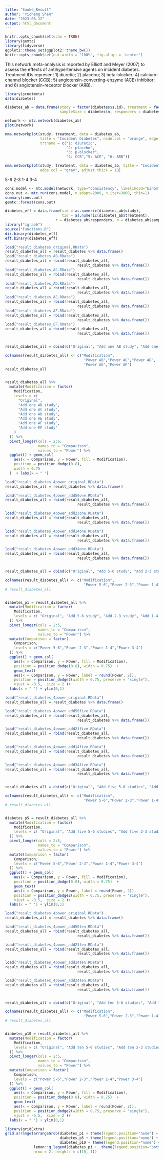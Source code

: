 ```yaml
---
title: "Smoke_Result"
author: "Yicheng Shen"
date: "2023-06-12"
output: html_document
---
```


```r
knitr::opts_chunk$set(echo = TRUE)
library(gemtc)
library(tidyverse)
ggplot2::theme_set(ggplot2::theme_bw())
knitr::opts_chunk$set(out.width = "100%", fig.align = 'center')
```


This network meta-analysis is reported by Elliott and Meyer (2007) to assess the effects of antihypertensive agents on incident diabetes. Treatment IDs represent 1) diuretic; 2) placebo; 3) beta-blocker; 4) calcium-channel blocker (CCB); 5) angiotensin-converting-enzyme (ACE) inhibitor;
and 6) angiotensin-receptor blocker (ARB).

```r
library(pcnetmeta)
data(diabetes)

diabetes_ab = data.frame(study = factor(diabetes$s.id), treatment = factor(diabetes$t.id), 
                         sampleSize = diabetes$n, responders = diabetes$r)

network <- mtc.network(diabetes_ab)
plot(network)

nma.networkplot(study, treatment, data = diabetes_ab, 
                title = "Incident Diabetes", node.col = "orange", edge.col = "gray", adjust.thick = 10,
                trtname = c("1: diuretic", 
                            "2: placebo", 
                            "3: β-blocker", 
                            "4: CCB","5: ACE", "6: ARB"))

nma.networkplot(study, treatment, data = diabetes_ab, title = "Incident Diabetes", node.col = "orange",  
                edge.col = "gray", adjust.thick = 10)

```

5-6
2-3
1-4
3-4


```r
cons.model <- mtc.model(network, type="consistency", likelihood="binom", link="logit", linearModel="random")
cons.out <- mtc.run(cons.model, n.adapt=2000, n.iter=3000, thin=1)
summary(cons.out)
gemtc::forest(cons.out)
```



```r
diabetes_eff = data.frame(sid = as.numeric(diabetes_ab$study), 
                          tid = as.numeric(diabetes_ab$treatment), 
                       r = diabetes_ab$responders, n = diabetes_ab$sampleSize)
library("igraph")
source("functions.R")
dir.binary(diabetes_eff)
eff.binary(diabetes_eff)
```





```r
load("result_diabetes_original.RData")
result_diabetes_all = result_diabetes %>% data.frame()
load("result_diabetes_AB.RData")
result_diabetes_all = rbind(result_diabetes_all, 
                                 result_diabetes %>% data.frame())
load("result_diabetes_AC.RData")
result_diabetes_all = rbind(result_diabetes_all, 
                                 result_diabetes %>% data.frame())
load("result_diabetes_AD.RData")
result_diabetes_all = rbind(result_diabetes_all, 
                                 result_diabetes %>% data.frame())
load("result_diabetes_AE.RData")
result_diabetes_all = rbind(result_diabetes_all, 
                                 result_diabetes %>% data.frame())
load("result_diabetes_AF.RData")
result_diabetes_all = rbind(result_diabetes_all, 
                                 result_diabetes %>% data.frame())
load("result_diabetes_EF.RData")
result_diabetes_all = rbind(result_diabetes_all, 
                                 result_diabetes %>% data.frame())


result_diabetes_all = cbind(c("Original", "Add one AB study", "Add one AC study", "Add one AD study", "Add one AE study","Add one AF study","Add one EF study"), result_diabetes_all)

colnames(result_diabetes_all) <- c("Modification",
                                    "Power AB","Power AC","Power AD",
                                    "Power AE","Power AF")
result_diabetes_all


result_diabetes_all %>%
  mutate(Modification = factor(
    Modification,
    levels = c(
      "Original",
      "Add one AB study",
      "Add one AC study",
      "Add one AD study",
      "Add one AE study",
      "Add one AF study",
      "Add one EF study"
    )
  )) %>%
  pivot_longer(cols = 2:6,
               names_to = "Comparison",
               values_to = "Power") %>%
  ggplot() + geom_col(
    aes(x = Comparison, y = Power, fill = Modification),
    position = position_dodge(0.8),
    width = 0.75
  )  + labs(x = " ")
```

```r
load("result_diabetes_4power_original.RData")
result_diabetes_all = result_diabetes %>% data.frame()

load("result_diabetes_4power_add56one.RData")
result_diabetes_all = rbind(result_diabetes_all, 
                                 result_diabetes %>% data.frame())

load("result_diabetes_4power_add23one.RData")
result_diabetes_all = rbind(result_diabetes_all, 
                                 result_diabetes %>% data.frame())

load("result_diabetes_4power_add14one.RData")
result_diabetes_all = rbind(result_diabetes_all, 
                                 result_diabetes %>% data.frame())

load("result_diabetes_4power_add34one.RData")
result_diabetes_all = rbind(result_diabetes_all, 
                                 result_diabetes %>% data.frame())


result_diabetes_all = cbind(c("Original", "Add 5-6 study", "Add 2-3 study", "Add 1-4 study", "Add 3-4 study"), result_diabetes_all)

colnames(result_diabetes_all) <- c("Modification",
                                    "Power 5-6","Power 2-3","Power 1-4","Power 3-4")
# result_diabetes_all


diabetes_p1 = result_diabetes_all %>%
  mutate(Modification = factor(
    Modification,
    levels = c( "Original", "Add 5-6 study", "Add 2-3 study", "Add 1-4 study", "Add 3-4 study")
  )) %>%
  pivot_longer(cols = 2:5,
               names_to = "Comparison",
               values_to = "Power") %>%
  mutate(Comparison = factor(
    Comparison,
    levels = c("Power 5-6","Power 2-3","Power 1-4","Power 3-4")
  )) %>% 
  ggplot() + geom_col(
    aes(x = Comparison, y = Power, fill = Modification),
    position = position_dodge(0.8), width = 0.75)  +  
    geom_text(
    aes(x = Comparison, y = Power, label = round(Power, 2)),
    position = position_dodge2(width = 0.75, preserve = "single"),
    vjust = -0.5,  size = 2 )+
  labs(x = " ") + ylim(0,1)
```


```r
load("result_diabetes_4power_original.RData")
result_diabetes_all = result_diabetes %>% data.frame()

load("result_diabetes_4power_add56five.RData")
result_diabetes_all = rbind(result_diabetes_all, 
                                 result_diabetes %>% data.frame())

load("result_diabetes_4power_add23five.RData")
result_diabetes_all = rbind(result_diabetes_all, 
                                 result_diabetes %>% data.frame())

load("result_diabetes_4power_add14five.RData")
result_diabetes_all = rbind(result_diabetes_all, 
                                 result_diabetes %>% data.frame())

load("result_diabetes_4power_add34five.RData")
result_diabetes_all = rbind(result_diabetes_all, 
                                 result_diabetes %>% data.frame())


result_diabetes_all = cbind(c("Original", "Add five 5-6 studies", "Add five 2-3 studies", "Add five 1-4 studies", "Add five 3-4 studies"), result_diabetes_all)

colnames(result_diabetes_all) <- c("Modification",
                                    "Power 5-6","Power 2-3","Power 1-4","Power 3-4")
# result_diabetes_all


diabetes_p5 = result_diabetes_all %>%
  mutate(Modification = factor(
    Modification,
    levels = c( "Original", "Add five 5-6 studies", "Add five 2-3 studies", "Add five 1-4 studies", "Add five 3-4 studies")
  )) %>%
  pivot_longer(cols = 2:5,
               names_to = "Comparison",
               values_to = "Power") %>%
  mutate(Comparison = factor(
    Comparison,
    levels = c("Power 5-6","Power 2-3","Power 1-4","Power 3-4")
  )) %>% 
  ggplot() + geom_col(
    aes(x = Comparison, y = Power, fill = Modification),
    position = position_dodge(0.8), width = 0.75)  +  
    geom_text(
    aes(x = Comparison, y = Power, label = round(Power, 2)),
    position = position_dodge2(width = 0.75, preserve = "single"),
    vjust = -0.5,  size = 2 )+
  labs(x = " ") + ylim(0,1)
```

```r
load("result_diabetes_4power_original.RData")
result_diabetes_all = result_diabetes %>% data.frame()

load("result_diabetes_4power_add56ten.RData")
result_diabetes_all = rbind(result_diabetes_all, 
                                 result_diabetes %>% data.frame())

load("result_diabetes_4power_add23ten.RData")
result_diabetes_all = rbind(result_diabetes_all, 
                                 result_diabetes %>% data.frame())

load("result_diabetes_4power_add14ten.RData")
result_diabetes_all = rbind(result_diabetes_all, 
                                 result_diabetes %>% data.frame())

load("result_diabetes_4power_add34ten.RData")
result_diabetes_all = rbind(result_diabetes_all, 
                                 result_diabetes %>% data.frame())


result_diabetes_all = cbind(c("Original", "Add ten 5-6 studies", "Add ten 2-3 studies", "Add ten 1-4 studies", "Add ten 3-4 studies"), result_diabetes_all)

colnames(result_diabetes_all) <- c("Modification",
                                    "Power 5-6","Power 2-3","Power 1-4","Power 3-4")
# result_diabetes_all


diabetes_p10 = result_diabetes_all %>%
  mutate(Modification = factor(
    Modification,
    levels = c( "Original", "Add ten 5-6 studies", "Add ten 2-3 studies", "Add ten 1-4 studies", "Add ten 3-4 studies")
  )) %>%
  pivot_longer(cols = 2:5,
               names_to = "Comparison",
               values_to = "Power") %>%
  mutate(Comparison = factor(
    Comparison,
    levels = c("Power 5-6","Power 2-3","Power 1-4","Power 3-4")
  )) %>% 
  ggplot() + geom_col(
    aes(x = Comparison, y = Power, fill = Modification),
    position = position_dodge(0.8), width = 0.75)  +  
    geom_text(
    aes(x = Comparison, y = Power, label = round(Power, 2)),
    position = position_dodge2(width = 0.75, preserve = "single"),
    vjust = -0.5,  size = 2 )+
  labs(x = " ") + ylim(0,1)
```


```r
library(gridExtra)
grid.arrange(arrangeGrob(diabetes_p1 + theme(legend.position="none") + labs(title = "Add one more study"),
                         diabetes_p5 + theme(legend.position="none") + labs(title = "Add five more studies"),
                         diabetes_p10 + theme(legend.position="none") + labs(title = "Add ten more studies"), nrow = 1),
             lemon::g_legend(diabetes_p1 +  theme(legend.position="bottom") + guides(colour = guide_legend(nrow = 1))),
             nrow = 2, heights = c(10, 1))
```

